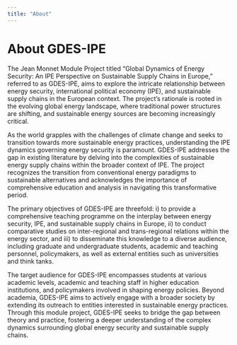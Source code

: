 ```yaml
---
title: "About"
---
```


# About GDES-IPE

The Jean Monnet Module Project titled "Global Dynamics of Energy Security: An IPE Perspective on Sustainable Supply Chains in Europe," referred to as GDES-IPE, aims to explore the intricate relationship between energy security, international political economy (IPE), and sustainable supply chains in the European context. The project's rationale is rooted in the evolving global energy landscape, where traditional power structures are shifting, and sustainable energy sources are becoming increasingly critical.

As the world grapples with the challenges of climate change and seeks to transition towards more sustainable energy practices, understanding the IPE dynamics governing energy security is paramount. GDES-IPE addresses the gap in existing literature by delving into the complexities of sustainable energy supply chains within the broader context of IPE. The project recognizes the transition from conventional energy paradigms to sustainable alternatives and acknowledges the importance of comprehensive education and analysis in navigating this transformative period.

The primary objectives of GDES-IPE are threefold: i) to provide a comprehensive teaching programme on the interplay between energy security, IPE, and sustainable supply chains in Europe, ii) to conduct comparative studies on inter-regional and trans-regional relations within the energy sector, and iii) to disseminate this knowledge to a diverse audience, including graduate and undergraduate students, academic and teaching personnel, policymakers, as well as external entities such as universities and think tanks.

The target audience for GDES-IPE encompasses students at various academic levels, academic and teaching staff in higher education institutions, and policymakers involved in shaping energy policies. Beyond academia, GDES-IPE aims to actively engage with a broader society by extending its outreach to entities interested in sustainable energy practices. Through this module project, GDES-IPE seeks to bridge the gap between theory and practice, fostering a deeper understanding of the complex dynamics surrounding global energy security and sustainable supply chains. 
